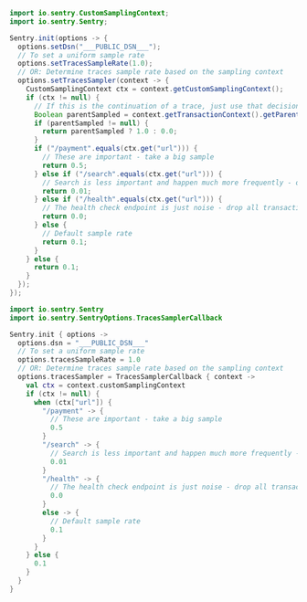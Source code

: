 <SignInNote />

```java
import io.sentry.CustomSamplingContext;
import io.sentry.Sentry;

Sentry.init(options -> {
  options.setDsn("___PUBLIC_DSN___");
  // To set a uniform sample rate
  options.setTracesSampleRate(1.0);
  // OR: Determine traces sample rate based on the sampling context
  options.setTracesSampler(context -> {
    CustomSamplingContext ctx = context.getCustomSamplingContext();
    if (ctx != null) {
      // If this is the continuation of a trace, just use that decision (rate controlled by the caller).
      Boolean parentSampled = context.getTransactionContext().getParentSampled();
      if (parentSampled != null) {
        return parentSampled ? 1.0 : 0.0;
      }
      if ("/payment".equals(ctx.get("url"))) {
        // These are important - take a big sample
        return 0.5;
      } else if ("/search".equals(ctx.get("url"))) {
        // Search is less important and happen much more frequently - only take 1%
        return 0.01;
      } else if ("/health".equals(ctx.get("url"))) {
        // The health check endpoint is just noise - drop all transactions
        return 0.0;
      } else {
        // Default sample rate
        return 0.1;
      }
    } else {
      return 0.1;
    }
  });
});
```

```kotlin {tabTitle:Kotlin}
import io.sentry.Sentry
import io.sentry.SentryOptions.TracesSamplerCallback

Sentry.init { options ->
  options.dsn = "___PUBLIC_DSN___"
  // To set a uniform sample rate
  options.tracesSampleRate = 1.0
  // OR: Determine traces sample rate based on the sampling context
  options.tracesSampler = TracesSamplerCallback { context ->
    val ctx = context.customSamplingContext
    if (ctx != null) {
      when (ctx["url"]) {
        "/payment" -> {
          // These are important - take a big sample
          0.5
        }
        "/search" -> {
          // Search is less important and happen much more frequently - only take 1%
          0.01
        }
        "/health" -> {
          // The health check endpoint is just noise - drop all transactions
          0.0
        }
        else -> {
          // Default sample rate
          0.1
        }
      }
    } else {
      0.1
    }
  }
}
```
